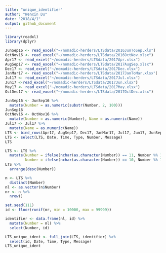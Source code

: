 ```yaml
---
title: "unique_identifier"
author: "Wenxin Du"
date: "2018/4/1"
output: github_document
---
```


```r
library(readxl)
library(dplyr)
```
```r
JunSep16 <- read_excel("~/nomadic-herders/LTSdata/2016JunToSep.xls")
OctNov16 <- read_excel("~/nomadic-herders/LTSdata/2016OctNov.xlsx")
Apr17 <- read_excel("~/nomadic-herders/LTSdata/2017Apr.xlsx")
AugSep17 <- read_excel("~/nomadic-herders/LTSdata/2017AugSep.xlsx")
Dec17 <- read_excel("~/nomadic-herders/LTSdata/2017Dec.xlsx")
JanMar17 <- read_excel("~/nomadic-herders/LTSdata/2017JanToMar.xlsx")
Jul17 <- read_excel("~/nomadic-herders/LTSdata/2017Jul.xlsx")
Jun17 <-read_excel("~/nomadic-herders/LTSdata/2017Jun.xlsx")
May17 <- read_excel("~/nomadic-herders/LTSdata/2017May.xlsx")
OctDec17 <- read_excel("~/nomadic-herders/LTSdata/2017OctDec.xlsx")
```


```r
JunSep16 <- JunSep16 %>%
  mutate(Number = as.numeric(substr(Number, 2, 100)))
JunSep16
OctNov16 <- OctNov16 %>%
  mutate(Number = as.numeric(Number), Name = as.numeric(Name))
Jul17 <- Jul17 %>%
  mutate(Name = as.numeric(Name))
LTS <- bind_rows(Apr17, AugSep17, Dec17, JanMar17, Jul17, Jun17, JunSep16, May17, OctDec17, OctNov16)
LTS <- select(LTS, Date, Time, Type, Number, Message)
LTS
```

```r
LTS <- LTS %>%
  mutate(Number = ifelse(nchar(as.character(Number)) == 11, Number %% 100000000, Number),
         Number = ifelse(nchar(as.character(Number)) == 10, Number %% 10000000, Number))
LTS %>%
  arrange(desc(Number))
```

```r
n <- LTS %>%
  distinct(Number)
nl <- as.vector(n$Number)
nr <- n %>%
  nrow()
```
```r
set.seed(111)
id <- floor(runif(nr, min = 10000, max = 99999))
```
```r
identifier <- data.frame(nl, id) %>%
  mutate(Number = nl) %>%
  select(Number, id)
```
```r
LTS_unique_ident <- full_join(LTS, identifier) %>%
  select(id, Date, Time, Type, Message) 
LTS_unique_ident
```